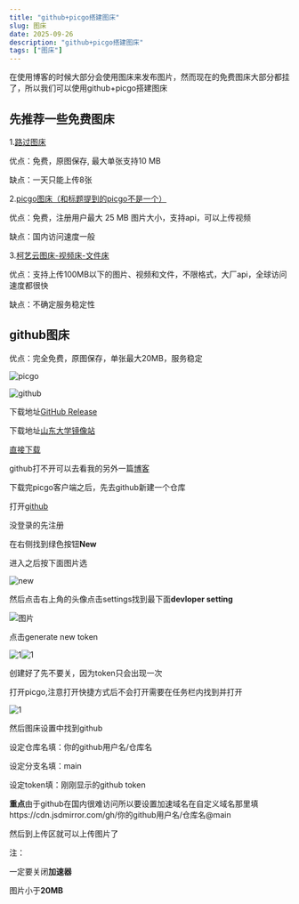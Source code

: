 ```yaml
---
title: "github+picgo搭建图床"
slug: 图床
date: 2025-09-26
description: "github+picgo搭建图床"
tags: ["图床"]
---
```


在使用博客的时候大部分会使用图床来发布图片，然而现在的免费图床大部分都挂了，所以我们可以使用github+picgo搭建图床

## 先推荐一些免费图床

1.[路过图床](https://imgse.com/)

  优点：免费，原图保存, 最大单张支持10 MB

  缺点：一天只能上传8张

2.[picgo图床（和标题提到的picgo不是一个）](https://www.picgo.net/)

  优点：免费，注册用户最大 25 MB 图片大小，支持api，可以上传视频

  缺点：国内访问速度一般

3.[柯艺云图床-视频床-文件床](https://tc.qdqqd.com/)

  优点：支持上传100MB以下的图片、视频和文件，不限格式，大厂api，全球访问速度都很快

  缺点：不确定服务稳定性

## github图床

  优点：完全免费，原图保存，单张最大20MB，服务稳定

![picgo](https://cdn.jsdmirror.com/gh/SWC519/blog-img@main/img/New%20LOGO-150.png)

![github](https://cdn.jsdmirror.com/gh/SWC519/blog-img@main/img/OIP-C.webp)

下载地址[GitHub Release](https://mirrors.sdu.edu.cn/github-release/1758802918/github-release/Molunerfinn_PicGo/)

下载地址[山东大学镜像站](https://mirrors.sdu.edu.cn/github-release/1758802918/github-release/Molunerfinn_PicGo/)

[直接下载](https://mirrors.sdu.edu.cn/github-release/1758802918/github-release/Molunerfinn_PicGo/v2.3.1/PicGo-Setup-2.3.1.exe)

github打不开可以去看我的另外一篇[博客](https://blog.enencloud.us.kg/posts/1)

下载完picgo客户端之后，先去github新建一个仓库

打开[github](https://github.com/)

没登录的先注册

在右侧找到绿色按钮**New**

进入之后按下面图片选

![new](https://cdn.jsdmirror.com/gh/SWC519/blog-img@main/img/20250926124917.png)

然后点击右上角的头像点击settings找到最下面**devloper setting**

![图片](https://cdn.jsdmirror.com/gh/SWC519/blog-img@main/img/20250926125323.png)

点击generate new token

![1](https://cdn.jsdmirror.com/gh/SWC519/blog-img@main/img/20250926125450.png)![1](https://cdn.jsdmirror.com/gh/SWC519/blog-img@main/img/20250926130650.png)

创建好了先不要关，因为token只会出现一次

打开picgo,注意打开快捷方式后不会打开需要在任务栏内找到并打开

![1](https://cdn.jsdmirror.com/gh/SWC519/blog-img@main/img/20250926130900.png)

然后图床设置中找到github

设定仓库名填：你的github用户名/仓库名

设定分支名填：main

设定token填：刚刚显示的github token

**重点**由于github在国内很难访问所以要设置加速域名在自定义域名那里填https://cdn.jsdmirror.com/gh/你的github用户名/仓库名@main

然后到上传区就可以上传图片了

注：

一定要关闭**加速器**

图片小于**20MB**
